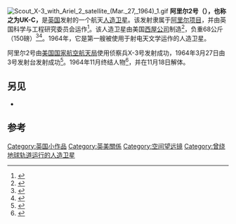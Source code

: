 [[File:Scout_X-3_with_Ariel_2_satellite_(Mar._27,_1964)_1.gif|thumb]]
'''阿里尔2号（{{lang|en|Ariel 2}}），也称之为UK-C，'''是[[英国|英国]]发射的一个航天[[人造卫星|人造卫星]]。该发射隶属于[[阿里尔项目|阿里尔项目]]，并由英国科学与工程研究委员会运作<ref>{{cite web|url = http://www.astronautix.com/craft/ariel.htm|title = Ariel|first = Mark|last = Wade|work = Encyclopedia Astronautica|accessdate = 2009-09-07}}</ref>。该人造卫星由美国[[西屋公司|西屋公司]]制造<ref>{{cite news|title = Design of a Spacecraft|date = 1965-01-21|work = Flight International|page = 115}}</ref>，负重68公斤（150磅）<ref>{{cite web|url = http://space.skyrocket.de/doc_sdat/ariel-1.htm|first = Gunter|last = Krebs|publisher = Gunter's Space Page|title = Ariel 1, 2|accessdate = 2009-09-07}}</ref><ref name="WCS">{{cite web|url = http://www.spacesecurity.org/files/WorldCivilSats2006.xls|title = World Civil Satellites 1957-2006|publisher = Space Security Index|work = |accessdate = 2009-09-07|deadurl = yes|archiveurl = https://web.archive.org/web/20110718022840/http://www.spacesecurity.org/files/WorldCivilSats2006.xls|archivedate = 2011-07-18}}</ref>。1964年，它是第一艘被使用于射电天文学运作的人造卫星。

阿里尔2号由[[美国国家航空航天局|美国国家航空航天局]]使用侦察兵X-3号发射成功，1964年3月27日由{{le|瓦罗普斯飞行研究所|Wallops Flight Facility}}3号发射台发射成功<ref name="LaunchLog">{{cite web|url = http://planet4589.org/space/log/launchlog.txt|title = Launch Log|publisher = Jonathan's Space Page|first = Jonathan|last = McDowell|accessdate = 2009-09-07}}</ref>。1964年11月终结人物<ref>{{cite web|url = http://centaur.sstl.co.uk/SSHP/micro/micro60s.html|title = Traditional Micro-satellites list: 1957-1969|publisher = Surrey Satellite Technology Ltd|accessdate = 2009-09-07|deadurl = yes|archiveurl = https://web.archive.org/web/20090605053312/http://centaur.sstl.co.uk/SSHP/micro/micro60s.html|archivedate = 2009-06-05}}</ref>，并在11月18日解体。

== 另见 ==
* {{le|1964年航天|1964 in spaceflight}}

== 参考 ==
{{Reflist}}
[[Category:英国小作品|Category:英国小作品]]
[[Category:英美關係|Category:英美關係]]
[[Category:空间望远镜|Category:空间望远镜]]
[[Category:曾绕地球轨道运行的人造卫星|Category:曾绕地球轨道运行的人造卫星]]